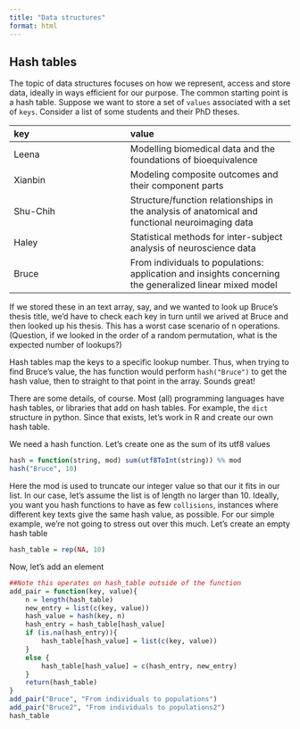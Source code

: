 ```yaml
---
title: "Data structures"
format: html
---
```


## Hash tables

The topic of data structures focuses on how we represent, access and store data, ideally in ways efficient for our purpose. The common starting point is a hash table. Suppose we want to store a set of `values` associated with a set of `keys`. Consider a list of some students and their PhD theses. 

| key | value | 
|:----|:------|
| Leena    | Modelling biomedical data and the foundations of bioequivalence|
| Xianbin  | Modeling composite outcomes and their component parts |
| Shu-Chih | Structure/function relationships in the analysis of anatomical and functional neuroimaging data|
| Haley | Statistical methods for inter-subject analysis of neuroscience data |
| Bruce | From individuals to populations: application and insights concerning the generalized linear mixed model|

If we stored these in an text array, say, and we wanted to look up Bruce's thesis title, we'd have to check each key in turn until we arived at Bruce and then looked up his thesis. This has a worst case scenario of n operations. (Question, if we looked in the order of a random permutation, what is the expected number of lookups?)

Hash tables map the keys to a specific lookup number. Thus, when trying to find Bruce's value, the has function would perform `hash("Bruce")` to get the hash value, then to straight to that point in the array. Sounds great!

There are some details, of course. Most (all) programming languages have hash tables, or libraries that add on hash tables. For example, the `dict` structure in python. Since that exists, let's work in R and create our own hash table. 

We need a hash function. Let's create one as the sum of its utf8 values

```r
hash = function(string, mod) sum(utf8ToInt(string)) %% mod
hash("Bruce", 10)
```

Here the mod is used to truncate our integer value so that our it fits in our list. In our case, let's assume the list is of length no larger than 10. Ideally, you want you hash functions to have as few `collisions`, instances where different key texts give the same hash value, as possible. For our simple example, we're not going to stress out over this much. Let's create an empty hash table

```r
hash_table = rep(NA, 10)
```

Now, let's add an element
```r
##Note this operates on hash_table outside of the function
add_pair = function(key, value){
    n = length(hash_table)
    new_entry = list(c(key, value))
    hash_value = hash(key, n)
    hash_entry = hash_table[hash_value]
    if (is.na(hash_entry)){
        hash_table[hash_value] = list(c(key, value))
    }
    else {
        hash_table[hash_value] = c(hash_entry, new_entry)
    }
    return(hash_table)
}
add_pair("Bruce", "From individuals to populations")
add_pair("Bruce2", "From individuals to populations2")
hash_table
```


